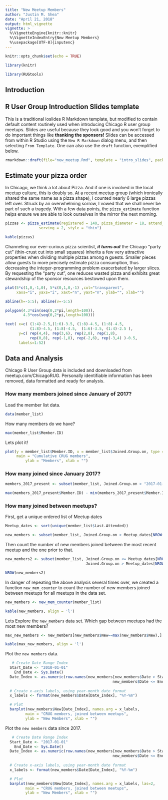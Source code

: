 ```yaml
---
title: "New Meetup Members"
author: "Justin M. Shea"
date: "April 21, 2018"
output: html_vignette
vignette: >
  %\VignetteEngine{knitr::knitr}
  %\VignetteIndexEntry{New Meetup Members}
  %\usepackage[UTF-8]{inputenc}
---
```


```r
knitr::opts_chunk$set(echo = TRUE)

library(knitr)

library(RUGtools)
```

## Introduction



## R User Group Introduction Slides template

This is a traditional ioslides R Markdown template, but modified to contain default content routinely used when introducing Chicago R user group meetups.
Slides are useful because they look good and you won't forget to do important things
like **thanking the sponsors!** Slides can be accessed from within R Studio 
using the `New R Markdown` dialog menu, and then selecting `From Template`. 
One can also use the `draft` function, exemplified below.

```r
rmarkdown::draft(file="new_meetup.Rmd", template = "intro_slides", package="RUGtools")
```

## Estimate your pizza order

In Chicago, we think a lot about Pizza. And if one is involved in the local meetup 
culture, this is doubly so. At a recent meetup group (which ironically shared the same name as a pizza shape), I counted nearly 6 large pizzas left over. Struck by an
overwhelming sorrow, I vowed that we shall never be part of such a tragedy. With a
few data points, the `pizza_estimate` function helps ensure we are able to look ourselves in the mirror the next morning.

```r

pizzas <- pizza_estimate(registered = 140, pizza_diameter = 18, attend_rate = 0.60, 
               serving = 2, style = "thin")

kable(pizzas)
```

 
Channeling our ever-curious pizza scientist, _**it turns out**_ the Chicago
"party cut" (thin-crust cut into small squares) inherits a few very attractive properties when dividing multiple pizzas among **n** guests. Smaller pieces allow guests to more precisely 
estimate pizza consumption, thus decreasing the integer-programming problem 
exacerbated by larger slices. By requesting the "party cut", one reduces wasted pizza and exhibits great stewardship of the sponsor resources bestowed upon them.

```r
plot(5*c(1,0,-1,0), 5*c(0,1,0,-1) ,col="transparent",
     xaxs="i", yaxs="i", xaxt="n", yaxt="n", ylab="", xlab="") 

abline(h=-5:5); abline(v=-5:5)

polygon(4.3*sin(seq(0,2*pi,length=100)), 
        4.3*cos(seq(0,2*pi,length=100)))

text( x=c( (1:4)-2.5,(1:6)-3.5, (1:8)-4.5, (1:8)-4.5,
           (1:8)-4.5, (1:8)-4.5,  (1:6)-3.5, (1:4)-2.5 ),
      y=c( rep(4,4), rep(3,6), rep(2,8), rep(1,8), 
           rep(0,8), rep(-1,8), rep(-2,6), rep(-3,4) )-0.5, 
      labels=1:52)
```
 


## Data and Analysis

Chicago R User Group data is included and downloaded from meetup.com/ChicagoRUG.
Personally identifiable information has been removed, data formatted and ready for analysis.

###  How many members joined since January of 2017?  
 
Load the member list data.

```r
data(member_list)
```

How many members do we have?

```r
max(member_list$Member.ID)
```

Lets plot it!

```r
plot(y = member_list$Member.ID, x = member_list$Joined.Group.on, type = "l", col = "blue",
     main = "Cumulative CRUG members",  
         ylab = "Members", xlab = "")
```

### How many joined since January 2017?

```r
members_2017_present <- subset(member_list, Joined.Group.on > "2017-01-01")

max(members_2017_present$Member.ID) - min(members_2017_present$Member.ID)

```


###  How many joined between meetups? 

First, get a unique ordered list of Meetup dates

```r
Meetup_dates <- sort(unique(member_list$Last.Attended))

new_members <- subset(member_list, Joined.Group.on > Meetup_dates[NROW(Meetup_dates)])

```
 
Then count the number of new members joined between the most recent meetup and the one prior to that.

```r
new_members2 <- subset(member_list, Joined.Group.on <= Meetup_dates[NROW(Meetup_dates)] &
                                    Joined.Group.on > Meetup_dates[NROW(Meetup_dates)-1])

NROW(new_members2)
```

In danger of repeating the above analysis several times over, we created a function `new_mem_counter` to count the number of new members joined between meetups for all meetups in the data set.

```r
new_members <- new_mem_counter(member_list)

kable(new_members, align = 'l')
```

Lets Explore the `new_members` data set. Which gap between meetups had the most new members?
 
```r
max_new_members <- new_members[new_members$New==max(new_members$New),]

kable(max_new_members, align = 'l')
```

Plot the `new members` data.

```r
   # Create Date Range Index
  Start_Date <- "2010-01-01"
    End_Date <- Sys.Date()
  Date_Index <- as.numeric(row.names(new_members[new_members$Date > Start_Date &
                                                new_members$Date <= End_Date,]))
  
  # Create x-axis labels, using year-month date format
  x_labels <- format(new_members$Date[Date_Index], "%Y-%m")

  # Plot
  barplot(new_members$New[Date_Index], names.arg = x_labels,
         main = "CRUG members, joined between meetups",  
         ylab = "New Members", xlab = "")
```

Plot the `new members` data since 2017.

```r
   # Create Date Range Index
  Start_Date <- "2017-01-01"
    End_Date <- Sys.Date()
  Date_Index <- as.numeric(row.names(new_members[new_members$Date > Start_Date &
                                                new_members$Date <= End_Date,]))
  
  # Create x-axis labels, using year-month date format
  x_labels <- format(new_members$Date[Date_Index], "%Y-%m")

  # Plot
  barplot(new_members$New[Date_Index], names.arg = x_labels, las=2,
         main = "CRUG members, joined between meetups",  
         ylab = "New Members", xlab = "")
```
 
